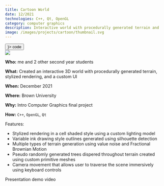 ```yaml
---
title: Cartoon World
date: 12/2021
technologies: C++, Qt, OpenGL
category: computer graphics
description: Interactive world with procedurally generated terrain and stylized rendering
image: /images/projects/cartoon/thumbnail.svg
---
```


<div className="flex flex-row flex-wrap gap-x-4 ">
    <Button href="https://github.com/kaisucode/hilda" icon={<FiGithub />}>
        code
    </Button>
</div>

<Image src="/images/projects/cartoon/hero.png" full={true} />

<OutlineBox>

**Who:** me and 2 other second year students

**What:** Created an interactive 3D world with procedurally generated terrain, stylized rendering, and a custom UI

**When:** December 2021

**Where:** Brown University

**Why:** Intro Computer Graphics final project

**How:** `C++`, `OpenGL`, `Qt`

</OutlineBox>

<div>

Features:

-   Stylized rendering in a cell shaded style using a custom lighting model
-   Variable ink drawing style outlines generated using silhouette detection
-   Multiple types of terrain generation using value noise and Fractional Brownian Motion
-   Pseudo randomly generated trees dispered throughout terrain created using custom primitive meshes
-   Camera movement that allows user to traverse the scene immersively using keyboard controls

</div>

<Youtube src="https://www.youtube.com/embed/9O_QzsNyzRM?si=5s2GKh5vcV5fuZxo">
    Presentation demo video
</Youtube>

